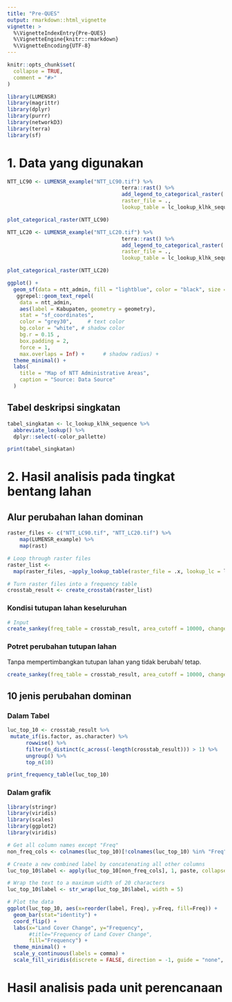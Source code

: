```yaml
---
title: "Pre-QUES"
output: rmarkdown::html_vignette
vignette: >
  %\VignetteIndexEntry{Pre-QUES}
  %\VignetteEngine{knitr::rmarkdown}
  %\VignetteEncoding{UTF-8}
---
```


```r
knitr::opts_chunk$set(
  collapse = TRUE,
  comment = "#>"
)
```

```r
library(LUMENSR)
library(magrittr)
library(dplyr)
library(purrr)
library(networkD3)
library(terra)
library(sf)
```

# 1. Data yang digunakan

```r

NTT_LC90 <- LUMENSR_example("NTT_LC90.tif") %>%
									 terra::rast() %>%
									 add_legend_to_categorical_raster(
									 raster_file = .,
									 lookup_table = lc_lookup_klhk_sequence)

plot_categorical_raster(NTT_LC90)
```

```r

NTT_LC20 <- LUMENSR_example("NTT_LC20.tif") %>%
									 terra::rast() %>%
									 add_legend_to_categorical_raster(
									 raster_file = .,
									 lookup_table = lc_lookup_klhk_sequence)

plot_categorical_raster(NTT_LC20)
```

```r
ggplot() +
  geom_sf(data = ntt_admin, fill = "lightblue", color = "black", size = 0.2) +
   ggrepel::geom_text_repel(
    data = ntt_admin,
    aes(label = Kabupaten, geometry = geometry),
    stat = "sf_coordinates",
    color = "grey30",     # text color
    bg.color = "white", # shadow color
    bg.r = 0.15 ,
    box.padding = 2,
    force = 1,
    max.overlaps = Inf) +      # shadow radius) +
  theme_minimal() +
  labs(
    title = "Map of NTT Administrative Areas",
    caption = "Source: Data Source"
  )

```

## Tabel deskripsi singkatan

```r
tabel_singkatan <- lc_lookup_klhk_sequence %>% 
  abbreviate_lookup() %>%
  dplyr::select(-color_pallette)

print(tabel_singkatan)
```

# 2. Hasil analisis pada tingkat bentang lahan

## Alur perubahan lahan dominan

```r
raster_files <- c("NTT_LC90.tif", "NTT_LC20.tif") %>%
    map(LUMENSR_example) %>%
    map(rast)

# Loop through raster files
raster_list <- 
  map(raster_files, ~apply_lookup_table(raster_file = .x, lookup_lc = lc_lookup_klhk_sequence))

# Turn raster files into a frequency table
crosstab_result <- create_crosstab(raster_list)
```

### Kondisi tutupan lahan keseluruhan

```r
# Input
create_sankey(freq_table = crosstab_result, area_cutoff = 10000, change_only = FALSE)
```

### Potret perubahan tutupan lahan

Tanpa mempertimbangkan tutupan lahan yang tidak berubah/ tetap.

```r
create_sankey(freq_table = crosstab_result, area_cutoff = 10000, change_only = TRUE)
```

## 10 jenis perubahan dominan

### Dalam Tabel

```r
luc_top_10 <- crosstab_result %>% 
 mutate_if(is.factor, as.character) %>%
      rowwise() %>%
      filter(n_distinct(c_across(-length(crosstab_result))) > 1) %>%
      ungroup() %>% 
      top_n(10)

print_frequency_table(luc_top_10)
```

### Dalam grafik

```r
library(stringr)
library(viridis)
library(scales)
library(ggplot2)
library(viridis)

# Get all column names except "Freq"
non_freq_cols <- colnames(luc_top_10)[!colnames(luc_top_10) %in% "Freq"]

# Create a new combined label by concatenating all other columns
luc_top_10$label <- apply(luc_top_10[non_freq_cols], 1, paste, collapse = " to ")

# Wrap the text to a maximum width of 20 characters
luc_top_10$label <- str_wrap(luc_top_10$label, width = 5)

# Plot the data
ggplot(luc_top_10, aes(x=reorder(label, Freq), y=Freq, fill=Freq)) +
  geom_bar(stat="identity") +
  coord_flip() +
  labs(x="Land Cover Change", y="Frequency", 
       #title="Frequency of Land Cover Change", 
       fill="Frequency") +
  theme_minimal() +
  scale_y_continuous(labels = comma) +
  scale_fill_viridis(discrete = FALSE, direction = -1, guide = "none", labels = comma)

```

# Hasil analisis pada unit perencanaan
